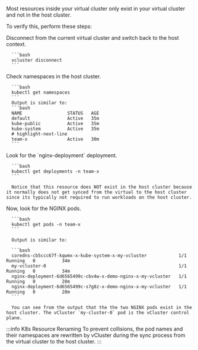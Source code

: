 
Most resources inside your virtual cluster only exist in your virtual cluster and not in the host cluster.


To verify this, perform these steps:

<Flow>
   <Step>
      Disconnect from the current virtual cluster and switch back to the host context.

      ```bash
      vcluster disconnect
      ```
   </Step>
   <Step>
      Check namespaces in the host cluster.

      ```bash
      kubectl get namespaces
      ```
      Output is similar to:
      ```bash
      NAME                 STATUS   AGE
      default              Active   35m
      kube-public          Active   35m
      kube-system          Active   35m
      # highlight-next-line
      team-x               Active   30m
      ```
   </Step>
   <Step>
      Look for the `nginx-deployment` deployment.

      ```bash
      kubectl get deployments -n team-x
      ```

      Notice that this resource does NOT exist in the host cluster because it normally does not get synced from the virtual to the host cluster since its typically not required to run workloads on the host cluster.

   </Step>
   <Step>
      Now, look for the NGINX pods.

      ```bash
      kubectl get pods -n team-x
      ```

      Output is similar to:

      ```bash
      coredns-cb5ccc67f-kqwmx-x-kube-system-x-my-vcluster            1/1     Running   0          34m
      my-vcluster-0                                                  1/1     Running   0          34m
      nginx-deployment-6d6565499c-cbv4w-x-demo-nginx-x-my-vcluster   1/1     Running   0          20m
      nginx-deployment-6d6565499c-s7g8z-x-demo-nginx-x-my-vcluster   1/1     Running   0          20m
      ```

      You can see from the output that the the two NGINX pods exist in the host cluster. The vCluster `my-cluster-0` pod is the vCluster control plane.

   </Step>
</Flow>

:::info K8s Resource Renaming
To prevent collisions, the pod names and their namespaces are rewritten by vCluster during the sync process from the virtual cluster to the host cluster.
:::

